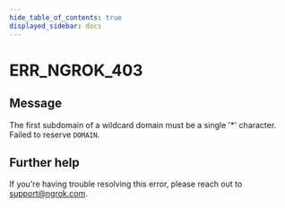 ```yaml
---
hide_table_of_contents: true
displayed_sidebar: docs
---
```



# ERR_NGROK_403

## Message

The first subdomain of a wildcard domain must be a single '\*' character. Failed to reserve `DOMAIN`.

<ErrorDetails error="err_ngrok_403" />

## Further help

If you're having trouble resolving this error, please reach out to [support@ngrok.com](mailto:support@ngrok.com?subject=Help%20with%20ERR_NGROK_403).
